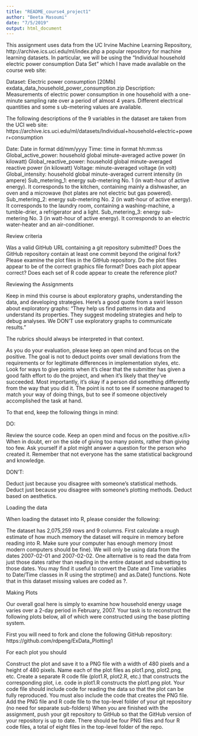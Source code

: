 ```yaml
---
title: "README_course4_project1"
author: "Beeta Masoumi"
date: "7/5/2019"
output: html_document
---
```

  This assignment uses data from the UC Irvine Machine Learning Repository,
  http://archive.ics.uci.edu/ml/index.php a popular repository for machine learning datasets.
  In particular, we will be using the “Individual household electric power consumption Data Set”
  which I have made available on the course web site:
 
  Dataset: Electric power consumption [20Mb] exdata_data_household_power_consumption.zip
  Description: Measurements of electric power consumption in one household with a one-minute
  sampling rate over a period of almost 4 years. Different electrical quantities and some s
  ub-metering values are available.
 
  The following descriptions of the 9 variables in the dataset are taken from the UCI web site:
  https://archive.ics.uci.edu/ml/datasets/Individual+household+electric+power+consumption
 
  Date: Date in format dd/mm/yyyy
  Time: time in format hh:mm:ss
  Global_active_power: household global minute-averaged active power (in kilowatt)
  Global_reactive_power: household global minute-averaged reactive power (in kilowatt)
  Voltage: minute-averaged voltage (in volt)
  Global_intensity: household global minute-averaged current intensity (in ampere)
  Sub_metering_1: energy sub-metering No. 1 (in watt-hour of active energy). It corresponds to
  the kitchen, containing mainly a dishwasher, an oven and a microwave (hot plates are not electric but gas powered).
  Sub_metering_2: energy sub-metering No. 2 (in watt-hour of active energy). It corresponds to
  the laundry room, containing a washing-machine, a tumble-drier, a refrigerator and a light.
  Sub_metering_3: energy sub-metering No. 3 (in watt-hour of active energy). It corresponds to
  an electric water-heater and an air-conditioner.
 
  Review criteria
 
  Was a valid GitHub URL containing a git repository submitted?
  Does the GitHub repository contain at least one commit beyond the original fork?
  Please examine the plot files in the GitHub repository. Do the plot files appear to be of the correct graphics file format?
  Does each plot appear correct?
  Does each set of R code appear to create the reference plot?
 
  Reviewing the Assignments
 
  Keep in mind this course is about exploratory graphs, understanding the data,
  and developing strategies. Here's a good quote from a swirl lesson about
  exploratory graphs: "They help us find patterns in data and understand its properties.
  They suggest modeling strategies and help to debug analyses.
  We DON'T use exploratory graphs to communicate results."
 
  The rubrics should always be interpreted in that context.
 
  As you do your evaluation, please keep an open mind and focus on the positive.
  The goal is not to deduct points over small deviations from the requirements or
  for legitimate differences in implementation styles, etc. Look for ways to give
  points when it's clear that the submitter has given a good faith effort to do
  the project, and when it's likely that they've succeeded. Most importantly, it's
  okay if a person did something differently from the way that you did it. The point
  is not to see if someone managed to match your way of doing things, but to see if
  someone objectively accomplished the task at hand.
 
  To that end, keep the following things in mind:
 
  DO:
 
  Review the source code.
  Keep an open mind and focus on the positive.≤/li>
  When in doubt, err on the side of giving too many points, rather than giving too few.
  Ask yourself if a plot might answer a question for the person who created it.
  Remember that not everyone has the same statistical background and knowledge.
 
  DON'T:
 
  Deduct just because you disagree with someone's statistical methods.
  Deduct just because you disagree with someone's plotting methods.
  Deduct based on aesthetics.
 
 
  Loading the data
 
  When loading the dataset into R, please consider the following:
 
  The dataset has 2,075,259 rows and 9 columns. First calculate a rough estimate of how much
  memory the dataset will require in memory before reading into R. Make sure your computer
  has enough memory (most modern computers should be fine).
  We will only be using data from the dates 2007-02-01 and 2007-02-02. One alternative is
  to read the data from just those dates rather than reading in the entire dataset and subsetting
  to those dates.
  You may find it useful to convert the Date and Time variables to Date/Time classes in R
  using the \color{red}{\verb|strptime()|}strptime()  and \color{red}{\verb|as.Date()|}as.Date() functions.
  Note that in this dataset missing values are coded as \color{red}{\verb|?|}?.
 
 
  Making Plots
 
  Our overall goal here is simply to examine how household energy usage varies over a 2-day
  period in February, 2007. Your task is to reconstruct the following plots below, all of
  which were constructed using the base plotting system.
 
  First you will need to fork and clone the following GitHub
  repository: https://github.com/rdpeng/ExData_Plotting1
 
  For each plot you should
 
  Construct the plot and save it to a PNG file with a width of 480 pixels and a height of 480 pixels.
  Name each of the plot files as \color{red}{\verb|plot1.png|}plot1.png, \color{red}{\verb|plot2.png|}plot2.png, etc.
  Create a separate R code file (\color{red}{\verb|plot1.R|}plot1.R, \color{red}{\verb|plot2.R|}plot2.R, etc.)
  that constructs the corresponding plot, i.e. code in \color{red}{\verb|plot1.R|}plot1.R constructs
  the \color{red}{\verb|plot1.png|}plot1.png plot. Your code file should include code for reading
  the data so that the plot can be fully reproduced. You must also include the code that creates the PNG file.
  Add the PNG file and R code file to the top-level folder of your git repository (no need for separate sub-folders)
  When you are finished with the assignment, push your git repository to GitHub so that the GitHub
  version of your repository is up to date. There should be four PNG files and four R code files,
  a total of eight files in the top-level folder of the repo.